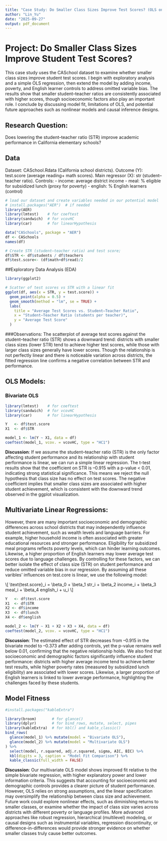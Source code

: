 ```yaml
---
title: "Case Study: Do Smaller Class Sizes Improve Test Scores? (OLS on CASchool)"
author: "Lin_Yu"
date: "2025-09-27"
output: pdf_document
---
```

# Project: Do Smaller Class Sizes Improve Student Test Scores?
This case study uses the CASchool dataset to examine whether smaller class sizes improve student test scores. I begin with exploratory analysis and a simple OLS regression, then extend the model by adding income, poverty, and English learner controls to address omitted variable bias. The results show that smaller student–teacher ratios are consistently associated with higher scores, though socioeconomic factors also play an important role. I conclude by discussing model fit, limitations of OLS, and potential future approaches such as nonlinear models and causal inference designs.

## Research Question:
Does lowering the student–teacher ratio (STR) improve academic performance in California elementary schools?

## Data
Dataset: CASchool.Rdata (California school districts).
Outcome (Y): test.score (average reading+ math scores).
Main regressor (X): str (student–teacher ratio).
Controls: 
- income: average district income
- meal: % eligible for subsidized lunch (proxy for poverty)
- english: % English learners (control)

```r
# load our dataset and create variables needed in our potential model
# install.packages("AER")  # if needed
library(AER)
library(lmtest)    # for coeftest
library(sandwich)  # for vcovHC
library(car)       # for linearHypothesis

data("CASchools", package = "AER")
df <- CASchools
names(df)

# Create STR (student–teacher ratio) and test score;
df$STR <- df$students / df$teachers
df$test.score<- (df$math+df$read)/2
```

##Exploratory Data Analysis (EDA)
```r
library(ggplot2)

# Scatter of test scores vs STR with a linear fit
ggplot(df, aes(x = STR, y = test.score)) +
  geom_point(alpha = 0.5) +
  geom_smooth(method = "lm", se = TRUE) +
  labs(
    title = "Average Test Scores vs. Student–Teacher Ratio",
    x = "Student–Teacher Ratio (students per teacher)",
    y = "Average Test Score"
  )
```
###Observations: 
The scatterplot of average test scores against the student–teacher ratio (STR) shows a downward trend: districts with smaller class sizes (lower STR) tend to achieve higher test scores, while those with larger class sizes generally have lower scores. Though the relationship is not perfectly linear and there is noticeable variation across districts, the fitted regression line confirms a negative correlation between STR and performance.

## OLS Models:

### Bivariate OLS
```r
library(lmtest)    # for coeftest
library(sandwich)  # for vcovHC
library(car)       # for linearHypothesis

Y   <- df$test.score
X1  <- df$STR

model_1 <- lm(Y ~ X1, data = df)
coeftest(model_1, vcov. = vcovHC, type = "HC1")
```
**Discussion**: If we assume the student–teacher ratio (STR) is the only factor affecting student performance and its relationship with student performance is linear, we can run a simple linear regression. The t-test results show that the coefficient on STR is –0.915 with a p-value < 0.01, indicating strong statistical significance. This means we reject the null hypothesis that class size has no effect on test scores. The negative coefficient implies that smaller class sizes are associated with higher student achievement, which is consistent with the downward trend observed in the ggplot visualization.

## Multivariate Linear Regressions:
However, there are many important socioeconomic and demographic differences across school districts that may independently influence student achievement, such as wealth levels and language barriers. For example, higher household income is often associated with greater educational resources and stronger performance. Eligibility for subsidized meal programs reflects poverty levels, which can hinder learning outcomes. Likewise, a higher proportion of English learners may lower average test scores due to language challenges. By controlling for these factors, we can better isolate the effect of class size (STR) on student performance and reduce omitted variable bias in our regression. By assuming all these varibles' influences on test.core is linear, we use the following model:

\\[
\\text{test.score}_i = \\beta_0 + \\beta_1 str_i + \\beta_2 income_i + \\beta_3 meal_i + \\beta_4 english_i + u_i
\\]

```r
Y   <- df$test.score
X1  <- df$STR
X2 <- df$income
X3  <- df$lunch
X4 <- df$english

model_2 <- lm(Y ~ X1 + X2 + X3 + X4, data = df)
coeftest(model_2, vcov. = vcovHC, type = "HC1")
```
**Discussion**: The estimated effect of STR decreases from –0.915 in the bivariate model to –0.373 after adding controls, yet the p-value remains well below 0.01, confirming that the negative relationship holds. We also find that socioeconomic and demographic factors significantly influence student performance: districts with higher average income tend to achieve better test results, while higher poverty rates (measured by subsidized lunch eligibility) are associated with lower scores. Likewise, a larger proportion of English learners is linked to lower average performance, highlighting the challenges faced by these students.


## Model Fitness 
```r
#install.packages("kableExtra")

library(broom)       # for glance()
library(dplyr)       # for bind_rows, mutate, select, pipes
library(kableExtra)  # for kbl() and kable_classic()
bind_rows(
  glance(model_1) %>% mutate(model = "Bivariate OLS"),
  glance(model_2) %>% mutate(model = "Multivariate OLS")
) %>%
  select(model, r.squared, adj.r.squared, sigma, AIC, BIC) %>%
  kbl(digits = 3, caption = "Model Fit Comparison") %>%
  kable_classic(full_width = FALSE)
```
**Discussion**:
Our multivariate OLS model shows improved fit relative to the simple bivariate regression, with higher explanatory power and lower information criteria. This suggests that accounting for socioeconomic and demographic controls provides a clearer picture of student performance. However, OLS relies on strong assumptions, and the linear specification may oversimplify the relationship between class size and achievement. Future work could explore nonlinear effects, such as diminishing returns to smaller classes, or examine whether the impact of class size varies across districts with different poverty or language profiles. More advanced approaches like robust regression, hierarchical (multilevel) modeling, or causal designs such as instrumental variables, regression discontinuity, or difference-in-differences would provide stronger evidence on whether smaller classes truly cause better outcomes.